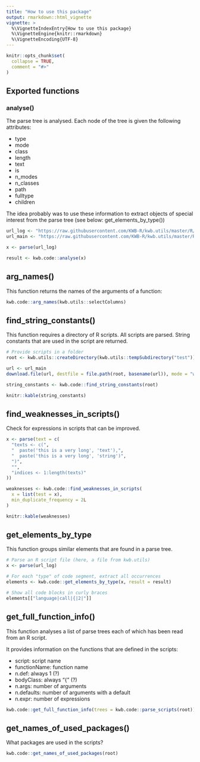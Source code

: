 ```yaml
---
title: "How to use this package"
output: rmarkdown::html_vignette
vignette: >
  %\VignetteIndexEntry{How to use this package}
  %\VignetteEngine{knitr::rmarkdown}
  %\VignetteEncoding{UTF-8}
---
```


```r
knitr::opts_chunk$set(
  collapse = TRUE,
  comment = "#>"
)
```

## Exported functions

### analyse()

The parse tree is analysed. Each node of the tree is given the following
attributes:

- type
- mode
- class
- length
- text
- is
- n_modes
- n_classes
- path
- fulltype
- children

The idea probably was to use these information to extract objects of special
interest from the parse tree (see below: get_elements_by_type())

```r
url_log <- "https://raw.githubusercontent.com/KWB-R/kwb.utils/master/R/log.R"
url_main <- "https://raw.githubusercontent.com/KWB-R/kwb.utils/master/R/main.R"

x <- parse(url_log)

result <- kwb.code::analyse(x)
```

## arg_names()

This function returns the names of the arguments of a function:

```r
kwb.code::arg_names(kwb.utils::selectColumns)
```
## find_string_constants()

This function requires a directory of R scripts. All scripts are parsed. 
String constants that are used in the script are returned.

```r
# Provide scripts in a folder
root <- kwb.utils::createDirectory(kwb.utils::tempSubdirectory("test"))

url <- url_main
download.file(url, destfile = file.path(root, basename(url)), mode = "wt")

string_constants <- kwb.code::find_string_constants(root)

knitr::kable(string_constants)
```

## find_weaknesses_in_scripts()

Check for expressions in scripts that can be improved.

```r
x <- parse(text = c(
  "texts <- c(", 
  "  paste('this is a very long', 'text'),",
  "  paste('this is a very long', 'string')",
  ")",
  "",
  "indices <- 1:length(texts)"
))

weaknesses <- kwb.code::find_weaknesses_in_scripts(
  x = list(test = x), 
  min_duplicate_frequency = 2L
)

knitr::kable(weaknesses)
```

## get_elements_by_type

This function groups similar elements that are found in a parse tree.

```r
# Parse an R script file (here, a file from kwb.utils)
x <- parse(url_log)

# For each "type" of code segment, extract all occurrences
elements <- kwb.code::get_elements_by_type(x, result = result)

# Show all code blocks in curly braces
elements[["language|call|{|2|"]]
```
## get_full_function_info()

This function analyses a list of parse trees each of which has been read from an
R script.

It provides information on the functions that are defined in the scripts:

- script: script name
- functionName: function name 
- n.def: always 1 (?)
- bodyClass: always "{" (?)
- n.args: number of arguments
- n.defaults: number of arguments with a default
- n.expr: number of expressions

```r
kwb.code::get_full_function_info(trees = kwb.code::parse_scripts(root))
```

## get_names_of_used_packages()

What packages are used in the scripts?

```r
kwb.code::get_names_of_used_packages(root)
```

